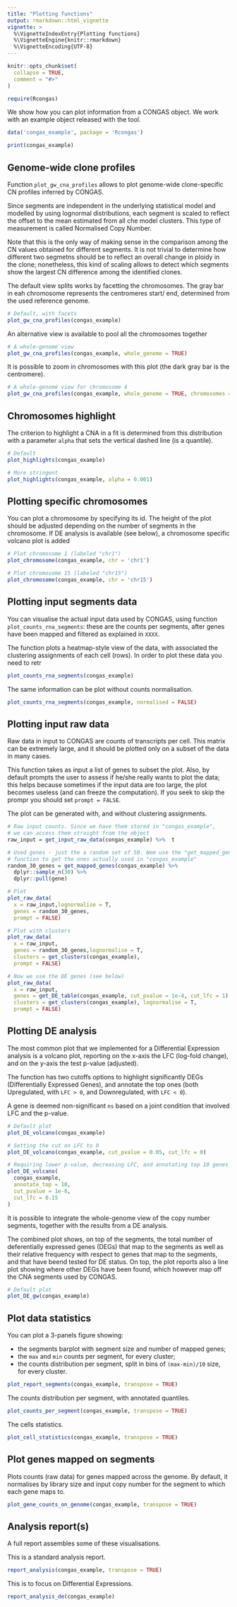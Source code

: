 ```yaml
---
title: "Plotting functions"
output: rmarkdown::html_vignette
vignette: >
  %\VignetteIndexEntry{Plotting functions}
  %\VignetteEngine{knitr::rmarkdown}
  %\VignetteEncoding{UTF-8}
---
```


```r
knitr::opts_chunk$set(
  collapse = TRUE,
  comment = "#>"
)
```


```r
require(Rcongas)
```


We show how you can plot information from a CONGAS object. We work with an example object released with the tool. 

```r
data('congas_example', package = 'Rcongas')

print(congas_example)
```

## Genome-wide clone profiles

Function `plot_gw_cna_profiles` allows to plot genome-wide clone-specific CN profiles inferred by CONGAS.

Since segments are independent in the underlying statistical model and modelled by using lognormal distributions, each segment is scaled to reflect the offset to the mean estimated from all che model clusters. This type of measurement is called Normalised Copy Number.

Note that this is the only way of making sense in the comparison among the CN values obtained for different segments. It is not trivial to determine how different two segmetns should be to reflect an overall change in ploidy in the clone; nonetheless, this kind of scaling allows to detect which segments show the largest CN difference among the identified clones.

The default view splits works by facetting the chromosomes. The gray bar in eah chromosome represents the centromeres start/ end, determined from the used reference genome.

```r
# Default, with facets
plot_gw_cna_profiles(congas_example)
```

An alternative view is available to pool all the chromosomes together

```r
# A whole-genome view
plot_gw_cna_profiles(congas_example, whole_genome = TRUE)
```


It is possible to zoom in chromosomes with this plot (the dark gray bar is the centromere).

```r
# A whole-genome view for chromosome 4
plot_gw_cna_profiles(congas_example, whole_genome = TRUE, chromosomes = 'chr4')
```

## Chromosomes highlight

The criterion to highlight a CNA in a fit is determined from this distribution with a parameter `alpha` that sets the vertical dashed line (is a quantile).


```r
# Default
plot_highlights(congas_example)

# More stringent
plot_highlights(congas_example, alpha = 0.001)
```



## Plotting specific chromosomes

You can plot a chromosome by specifying its id. The height of the plot should be adjusted depending on the number of segments in the chromosome. If DE analysis is available (see below), a chromosome specific volcano plot is added

```r
# Plot chromosome 1 (labeled "chr1")
plot_chromosome(congas_example, chr = 'chr1')
```

```r
# Plot chromosome 15 (labeled "chr15")
plot_chromosome(congas_example, chr = 'chr15')
```

## Plotting input segments data

You can visualise the actual input data used by CONGAS, using function `plot_counts_rna_segments`: these are the counts per segments, after genes have been mapped and filtered as explained in `XXXX`.

The function plots a heatmap-style view of the data, with associated the clustering assignments of each cell (rows). In order to plot these data you need to retr

```r
plot_counts_rna_segments(congas_example)
```

The same information can be plot without counts normalisation.
```r
plot_counts_rna_segments(congas_example, normalised = FALSE)
```

## Plotting input raw data

Raw data in input to CONGAS are counts of transcripts per cell. This matrix can be extremely large, and it should be plotted only on a subset of the data in many cases.

This function takes as input a list of genes to subset the plot. Also, by default prompts the
user to assess if he/she really wants to plot the data; this helps because sometimes if the input data are too large, the plot becomes useless (and can freeze the computation). If you seek to skip the prompr you should set `prompt = FALSE`.

The plot can be generated with, and without clustering assignments.


```r
# Raw input counts. Since we have them stored in "congas_example",
# we can access them straight from the object
raw_input = get_input_raw_data(congas_example) %>%  t

# Used genes - just the a random set of 50. Wem use the "get_mapped_genes"
# function to get the ones actually used in "congas_example"
random_30_genes = get_mapped_genes(congas_example) %>%
  dplyr::sample_n(30) %>%
  dplyr::pull(gene)

# Plot
plot_raw_data(
  x = raw_input,lognormalise = T,
  genes = random_30_genes,
  prompt = FALSE)

# Plot with clusters
plot_raw_data(
  x = raw_input,
  genes = random_30_genes,lognormalise = T,
  clusters = get_clusters(congas_example),
  prompt = FALSE)

# Now we use the DE genes (see below)
plot_raw_data(
  x = raw_input,
  genes = get_DE_table(congas_example, cut_pvalue = 1e-4, cut_lfc = 1) %>% dplyr::pull(gene),
  clusters = get_clusters(congas_example), lognormalise = T,
  prompt = FALSE)

```

## Plotting DE analysis

The most common plot that we implemented for a Differential Expression analysis is a volcano plot, reporting on the x-axis the LFC (log-fold change), and on the y-axis the test p-value (adjusted).

The function has two cutoffs options to highlight significantly DEGs (Differentially Expressed Genes), and annotate the top ones (both Upregulated, with `LFC > 0`, and Downregulated, with `LFC < 0`).

A gene is deemed non-significant `ns` based on a joint condition that involved LFC and the p-value.

```r
# Default plot
plot_DE_volcano(congas_example)

# Setting the cut on LFC to 0
plot_DE_volcano(congas_example, cut_pvalue = 0.05, cut_lfc = 0)

# Requiring lower p-value, decreasing LFC, and annotating top 10 genes
plot_DE_volcano(
  congas_example,
  annotate_top = 10,
  cut_pvalue = 1e-6,
  cut_lfc = 0.15
)
```

It is possible to integrate the whole-genome view of the copy number segments, together with the results from a DE analysis.

The combined plot shows, on top of the segments, the total number of deferentially expressed genes (DEGs) that map to the segments as well as their relative frequency with respect to genes that map to the segments, and that have beend tested for DE status. On top, the plot reports also a line plot showing where other DEGs have been found, which however map off the CNA segments used by CONGAS.

```r
# Default plot
plot_DE_gw(congas_example)
```

## Plot data statistics

You can plot a 3-panels figure showing:

- the segments barplot with segment size and number of mapped genes;
- the `max` and `min` counts per segment, for every cluster;
- the counts distribution per segment, split in bins of `(max-min)/10` size, for every cluster.

```r
plot_report_segments(congas_example, transpose = TRUE)
```

The counts distribution per segment, with annotated quantiles.

```r
plot_counts_per_segment(congas_example, transpose = TRUE)
```

The cells statistics.

```r
plot_cell_statistics(congas_example, transpose = TRUE)
```

## Plot genes mapped on segments

Plots counts (raw data) for genes mapped across the genome. By default, it normalises by library size and input copy number for the segment to which each gene maps to.

```r
plot_gene_counts_on_genome(congas_example, transpose = TRUE)
```



## Analysis report(s)

A full report assembles some of these visualisations.

This is a standard analysis report.

```r
report_analysis(congas_example, transpose = TRUE)
```

This is to focus on Differential Expressions.

```r
report_analysis_de(congas_example)
```
